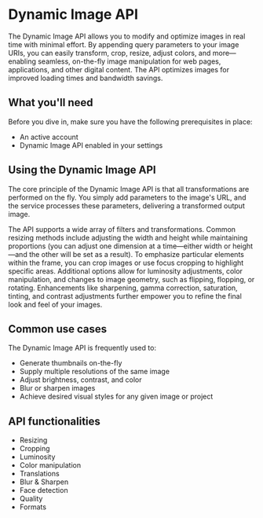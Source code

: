 # Dynamic Image API

The Dynamic Image API allows you to modify and optimize images in real time with minimal effort. By appending query parameters to your image URIs, you can easily transform, crop, resize, adjust colors, and more—enabling seamless, on-the-fly image manipulation for web pages, applications, and other digital content. The API optimizes images for improved loading times and bandwidth savings.

## What you'll need

Before you dive in, make sure you have the following prerequisites in place:

* An active account
* Dynamic Image API enabled in your settings

## Using the Dynamic Image API

The core principle of the Dynamic Image API is that all transformations are performed on the fly. You simply add parameters to the image's URL, and the service processes these parameters, delivering a transformed output image.

The API supports a wide array of filters and transformations. Common resizing methods include adjusting the width and height while maintaining proportions (you can adjust one dimension at a time—either width or height—and the other will be set as a result). To emphasize particular elements within the frame, you can crop images or use focus cropping to highlight specific areas. Additional options allow for luminosity adjustments, color manipulation, and changes to image geometry, such as flipping, flopping, or rotating. Enhancements like sharpening, gamma correction, saturation, tinting, and contrast adjustments further empower you to refine the final look and feel of your images.

## Common use cases

The Dynamic Image API is frequently used to:
* Generate thumbnails on-the-fly
* Supply multiple resolutions of the same image
* Adjust brightness, contrast, and color
* Blur or sharpen images
* Achieve desired visual styles for any given image or project

## API functionalities

* Resizing
* Cropping
* Luminosity
* Color manipulation
* Translations
* Blur & Sharpen
* Face detection
* Quality
* Formats 